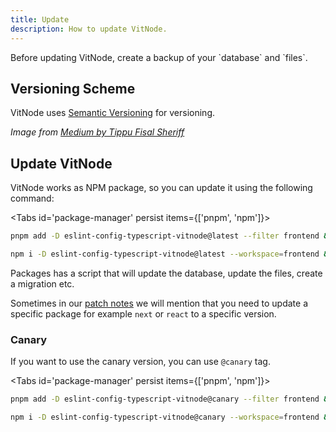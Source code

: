 ```yaml
---
title: Update
description: How to update VitNode.
---
```


<Callout title="Create Backup!" type="warn">
  Before updating VitNode, create a backup of your `database` and `files`.
</Callout>

## Versioning Scheme

VitNode uses [Semantic Versioning](https://semver.org/) for versioning.


<ImageZoom src={img} className="max-w-xl" alt="Versioning Scheme" />

_Image from [Medium by Tippu Fisal Sheriff](https://medium.com/@TippuFisalSheriff/a-guide-for-android-app-releases-semantic-versioning-2-0-0-cb18526280c9)_

## Update VitNode

VitNode works as NPM package, so you can update it using the following command:


<Tabs id='package-manager' persist items={['pnpm', 'npm']}>

```bash tab="pnpm"
pnpm add -D eslint-config-typescript-vitnode@latest --filter frontend && pnpm add -D eslint-config-typescript-vitnode@latest --filter backend &&  pnpm i vitnode-frontend@latest --filter frontend && pnpm i vitnode-backend@latest --filter backend
```

```bash tab="npm"
npm i -D eslint-config-typescript-vitnode@latest --workspace=frontend && npm i -D eslint-config-typescript-vitnode@latest --workspace=backend &&  npm i vitnode-frontend@latest --workspace=frontend && npm i vitnode-backend@latest --workspace=backend
```

</Tabs>

Packages has a script that will update the database, update the files, create a migration etc.

Sometimes in our [patch notes](https://github.com/VitNode/vitnode/releases) we will mention that you need to update a specific package for example `next` or `react` to a specific version.

### Canary

If you want to use the canary version, you can use `@canary` tag.

  <Tabs id='package-manager' persist items={['pnpm', 'npm']}>

```bash tab="pnpm"
pnpm add -D eslint-config-typescript-vitnode@canary --filter frontend && pnpm add -D eslint-config-typescript-vitnode@canary --filter backend &&  pnpm i vitnode-frontend@canary --filter frontend && pnpm i vitnode-backend@canary --filter backend
```

```bash tab="npm"
npm i -D eslint-config-typescript-vitnode@canary --workspace=frontend && npm i -D eslint-config-typescript-vitnode@canary --workspace=backend &&  npm i vitnode-frontend@canary --workspace=frontend && npm i vitnode-backend@canary --workspace=backend
```

</Tabs>
